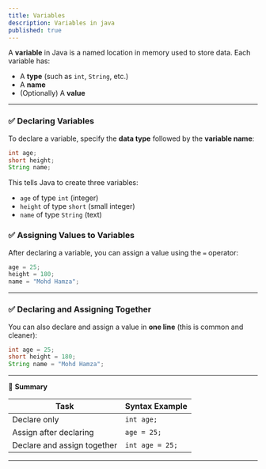```yaml
---
title: Variables
description: Variables in java
published: true
---
```



A **variable** in Java is a named location in memory used to store data. Each variable has:
- A **type** (such as `int`, `String`, etc.)
- A **name**
- (Optionally) A **value**

---

### ✅ Declaring Variables

To declare a variable, specify the **data type** followed by the **variable name**:

```java
int age;
short height;
String name;
```

This tells Java to create three variables:

* `age` of type `int` (integer)
* `height` of type `short` (small integer)
* `name` of type `String` (text)



### ✅ Assigning Values to Variables

After declaring a variable, you can assign a value using the `=` operator:

```java
age = 25;
height = 180;
name = "Mohd Hamza";
```

---

### ✅ Declaring and Assigning Together

You can also declare and assign a value in **one line** (this is common and cleaner):

```java
int age = 25;
short height = 180;
String name = "Mohd Hamza";
```

---

📌 **Summary**

| Task                        | Syntax Example  |
| --------------------------- | --------------- |
| Declare only                | `int age;`      |
| Assign after declaring      | `age = 25;`     |
| Declare and assign together | `int age = 25;` |

---

